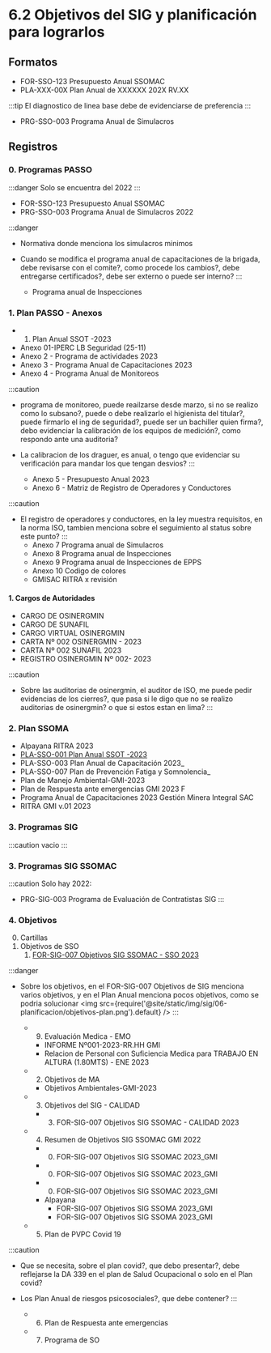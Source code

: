 # 6.2 Objetivos del SIG y planificación para lograrlos

## Formatos
  - FOR-SSO-123 Presupuesto Anual SSOMAC
  - PLA-XXX-00X Plan Anual de XXXXXX 202X RV.XX

:::tip
 El diagnostico de linea base debe de evidenciarse de preferencia
:::

  - PRG-SSO-003 Programa Anual de Simulacros

## Registros

### 0. Programas PASSO
:::danger
Solo se encuentra del 2022
:::
  - FOR-SSO-123 Presupuesto Anual SSOMAC
  - PRG-SSO-003 Programa Anual de Simulacros 2022


:::danger
- Normativa donde menciona los simulacros minimos
- Cuando se modifica el programa anual de capacitaciones de la brigada, debe revisarse con el comite?, como procede los cambios?, debe entregarse certificados?, debe ser externo o puede ser interno?
:::

  - Programa anual de Inspecciones

### 1. Plan PASSO - Anexos
  - 1. Plan Anual SSOT -2023
  - Anexo 01-IPERC LB Seguridad (25-11)
  - Anexo 2 - Programa de actividades 2023
  - Anexo 3 - Programa Anual de Capacitaciones 2023
  - Anexo 4 - Programa Anual de Monitoreos

:::caution
- programa de monitoreo, puede reailzarse desde marzo, si no se realizo como lo subsano?, puede o debe realizarlo el higienista del titular?, puede firmarlo el ing de seguridad?, puede ser un bachiller quien firma?, debo evidenciar la calibración de los equipos de medición?, como respondo ante una auditoria?
- La calibracion de los draguer, es anual, o tengo que evidenciar su verificación para mandar los que tengan desvios?
:::

  - Anexo 5 - Presupuesto Anual 2023
  - Anexo 6 - Matriz de Registro de Operadores y Conductores

:::caution
- El registro de operadores y conductores, en la ley muestra requisitos, en la norma ISO, tambien menciona sobre el seguimiento al status sobre este punto?
:::
  - Anexo 7  Programa anual de Simulacros
  - Anexo 8  Programa anual de Inspecciones
  - Anexo 9  Programa anual de Inspecciones de EPPS
  - Anexo 10 Codigo de colores
  - GMISAC RITRA x revisión

#### 1. Cargos de Autoridades
  - CARGO DE OSINERGMIN
  - CARGO DE SUNAFIL
  - CARGO VIRTUAL OSINERGMIN
  - CARTA Nº 002 OSINERGMIN - 2023
  - CARTA Nº 002 SUNAFIL 2023
  - REGISTRO OSINERGMIN Nº 002- 2023

:::caution
- Sobre las auditorias de osinergmin, el auditor de ISO, me puede pedir evidencias de los cierres?, que pasa si le digo que no se realizo auditorias de osinergmin? o que si estos estan en lima?
:::

### 2. Plan SSOMA
  - Alpayana RITRA 2023
  - [PLA-SSO-001 Plan Anual SSOT -2023](https://gmiperu.sharepoint.com/:b:/r/sites/ESTRUCTURASIGGMI/Documentos%20compartidos/ESTRUCTURA%20SIG%20GMI/6.2%20OBJETIVOS%20DEL%20SIG%20Y%20PLANIFICACI%C3%93N%20PARA%20LOGRARLOS/3.%20Registros/2.%20Plan%20SSOMA/2023/2.%20Aprobados/PLA-SSO-001%20Plan%20Anual%20SSOT%20-2023.pdf?csf=1&web=1&e=YsBNlj)
  - PLA-SSO-003 Plan Anual de Capacitación 2023_
  - PLA-SSO-007 Plan de Prevención Fatiga y Somnolencia_
  - Plan de Manejo Ambiental-GMI-2023
  - Plan de Respuesta ante emergencias GMI 2023 F
  - Programa Anual de Capacitaciones 2023 Gestión Minera Integral SAC
  - RITRA GMI v.01 2023

### 3. Programas SIG

:::caution
vacio
:::

### 3. Programas SIG SSOMAC

:::caution
Solo hay 2022:
- PRG-SIG-003 Programa de Evaluación de Contratistas SIG
:::

### 4. Objetivos

  0. Cartillas
  1. Objetivos de SSO
      1. [FOR-SIG-007 Objetivos SIG SSOMAC - SSO 2023](https://gmiperu.sharepoint.com/:x:/r/sites/ESTRUCTURASIGGMI/Documentos%20compartidos/ESTRUCTURA%20SIG%20GMI/6.2%20OBJETIVOS%20DEL%20SIG%20Y%20PLANIFICACI%C3%93N%20PARA%20LOGRARLOS/3.%20Registros/4.%20Objetivos/2023/4.%20Resumen%20de%20Objetivos%20SIG%20SSOMAC%20GMI%202022/0.%20FOR-SIG-007%20Objetivos%20SIG%20SSOMAC%202023_GMI.xlsx?d=w8d1d06a8d61e490a9b4e6c1d8c1cebb8&csf=1&web=1&e=bJAoze)


:::danger
- Sobre los objetivos, en el FOR-SIG-007 Objetivos de SIG menciona varios objetivos, y en el Plan Anual menciona pocos objetivos, como se podria solucionar
<img src={require('@site/static/img/sig/06-planificacion/objetivos-plan.png').default} />
:::


    * 9. Evaluación Medica - EMO
      - INFORME Nº001-2023-RR.HH GMI
      - Relacion de Personal con Suficiencia Medica para TRABAJO EN ALTURA (1.80MTS) - ENE 2023
  - 2. Objetivos de MA
    * Objetivos Ambientales-GMI-2023
  - 3. Objetivos del SIG - CALIDAD
    * 3. FOR-SIG-007 Objetivos SIG SSOMAC - CALIDAD 2023
  - 4. Resumen de Objetivos SIG SSOMAC GMI 2022
    * 0. FOR-SIG-007 Objetivos SIG SSOMAC 2023_GMI
    * 0. FOR-SIG-007 Objetivos SIG SSOMAC 2023_GMI
    * 0. FOR-SIG-007 Objetivos SIG SSOMAC 2023_GMI
    * Alpayana
      * FOR-SIG-007 Objetivos SIG SSOMA 2023_GMI
      * FOR-SIG-007 Objetivos SIG SSOMA 2023_GMI
  - 5. Plan de PVPC Covid 19


:::caution
- Que se necesita, sobre el plan covid?, que debo presentar?, debe reflejarse la DA 339 en el plan de Salud Ocupacional o solo en el Plan covid?
- Los Plan Anual de riesgos psicosociales?, que debe contener?
:::


  - 6. Plan de Respuesta ante emergencias
  - 7. Programa de SO
